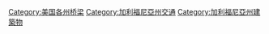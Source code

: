 [[Category:美国各州桥梁|Category:美国各州桥梁]]
[[Category:加利福尼亞州交通|Category:加利福尼亞州交通]]
[[Category:加利福尼亞州建築物|Category:加利福尼亞州建築物]]